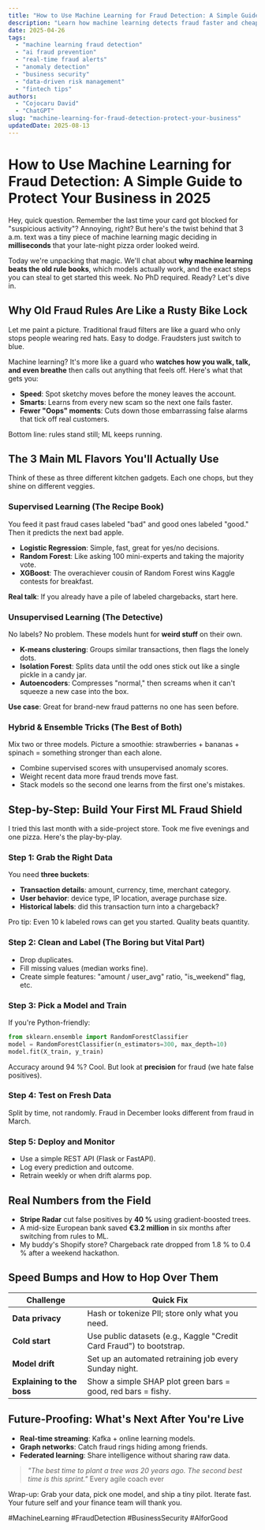 ```yaml
---
title: "How to Use Machine Learning for Fraud Detection: A Simple Guide to Protect Your Business in 2025"
description: "Learn how machine learning detects fraud faster and cheaper than old-school rules. We cover the exact models, data tricks, and step-by-step setup so you can start today."
date: 2025-04-26
tags:
  - "machine learning fraud detection"
  - "ai fraud prevention"
  - "real-time fraud alerts"
  - "anomaly detection"
  - "business security"
  - "data-driven risk management"
  - "fintech tips"
authors:
  - "Cojocaru David"
  - "ChatGPT"
slug: "machine-learning-for-fraud-detection-protect-your-business"
updatedDate: 2025-08-13
---
```


# How to Use Machine Learning for Fraud Detection: A Simple Guide to Protect Your Business in 2025

Hey, quick question. Remember the last time your card got blocked for "suspicious activity"? Annoying, right? But here's the twist behind that 3 a.m. text was a tiny piece of machine learning magic deciding in **milliseconds** that your late-night pizza order looked weird.  

Today we're unpacking that magic. We'll chat about **why machine learning beats the old rule books**, which models actually work, and the exact steps you can steal to get started this week. No PhD required. Ready? Let's dive in.

## Why Old Fraud Rules Are Like a Rusty Bike Lock

Let me paint a picture. Traditional fraud filters are like a guard who only stops people wearing red hats. Easy to dodge. Fraudsters just switch to blue.  

Machine learning? It's more like a guard who **watches how you walk, talk, and even breathe** then calls out anything that feels off. Here's what that gets you:

- **Speed**: Spot sketchy moves before the money leaves the account.  
- **Smarts**: Learns from every new scam so the next one fails faster.  
- **Fewer "Oops" moments**: Cuts down those embarrassing false alarms that tick off real customers.

Bottom line: rules stand still; ML keeps running.

## The 3 Main ML Flavors You'll Actually Use

Think of these as three different kitchen gadgets. Each one chops, but they shine on different veggies.

### Supervised Learning (The Recipe Book)

You feed it past fraud cases labeled "bad" and good ones labeled "good." Then it predicts the next bad apple.

- **Logistic Regression**: Simple, fast, great for yes/no decisions.  
- **Random Forest**: Like asking 100 mini-experts and taking the majority vote.  
- **XGBoost**: The overachiever cousin of Random Forest wins Kaggle contests for breakfast.

**Real talk**: If you already have a pile of labeled chargebacks, start here.

### Unsupervised Learning (The Detective)

No labels? No problem. These models hunt for **weird stuff** on their own.

- **K-means clustering**: Groups similar transactions, then flags the lonely dots.  
- **Isolation Forest**: Splits data until the odd ones stick out like a single pickle in a candy jar.  
- **Autoencoders**: Compresses "normal," then screams when it can't squeeze a new case into the box.

**Use case**: Great for brand-new fraud patterns no one has seen before.

### Hybrid & Ensemble Tricks (The Best of Both)

Mix two or three models. Picture a smoothie: strawberries + bananas + spinach = something stronger than each alone.

- Combine supervised scores with unsupervised anomaly scores.  
- Weight recent data more fraud trends move fast.  
- Stack models so the second one learns from the first one's mistakes.

## Step-by-Step: Build Your First ML Fraud Shield

I tried this last month with a side-project store. Took me five evenings and one pizza. Here's the play-by-play.

### Step 1: Grab the Right Data

You need **three buckets**:

- **Transaction details**: amount, currency, time, merchant category.  
- **User behavior**: device type, IP location, average purchase size.  
- **Historical labels**: did this transaction turn into a chargeback?

Pro tip: Even 10 k labeled rows can get you started. Quality beats quantity.

### Step 2: Clean and Label (The Boring but Vital Part)

- Drop duplicates.  
- Fill missing values (median works fine).  
- Create simple features: "amount / user_avg" ratio, "is_weekend" flag, etc.

### Step 3: Pick a Model and Train

If you're Python-friendly:

```python
from sklearn.ensemble import RandomForestClassifier
model = RandomForestClassifier(n_estimators=300, max_depth=10)
model.fit(X_train, y_train)
```

Accuracy around 94 %? Cool. But look at **precision** for fraud (we hate false positives).

### Step 4: Test on Fresh Data

Split by time, not randomly. Fraud in December looks different from fraud in March.

### Step 5: Deploy and Monitor

- Use a simple REST API (Flask or FastAPI).  
- Log every prediction and outcome.  
- Retrain weekly or when drift alarms pop.

## Real Numbers from the Field

- **Stripe Radar** cut false positives by **40 %** using gradient-boosted trees.  
- A mid-size European bank saved **€3.2 million** in six months after switching from rules to ML.  
- My buddy's Shopify store? Chargeback rate dropped from 1.8 % to 0.4 % after a weekend hackathon.

## Speed Bumps and How to Hop Over Them

| Challenge | Quick Fix |
|-----------|-----------|
| **Data privacy** | Hash or tokenize PII; store only what you need. |
| **Cold start** | Use public datasets (e.g., Kaggle "Credit Card Fraud") to bootstrap. |
| **Model drift** | Set up an automated retraining job every Sunday night. |
| **Explaining to the boss** | Show a simple SHAP plot green bars = good, red bars = fishy. |

## Future-Proofing: What's Next After You're Live

- **Real-time streaming**: Kafka + online learning models.  
- **Graph networks**: Catch fraud rings hiding among friends.  
- **Federated learning**: Share intelligence without sharing raw data.

> _"The best time to plant a tree was 20 years ago. The second best time is this sprint."_   Every agile coach ever

Wrap-up: Grab your data, pick one model, and ship a tiny pilot. Iterate fast. Your future self and your finance team will thank you.

#MachineLearning #FraudDetection #BusinessSecurity #AIforGood